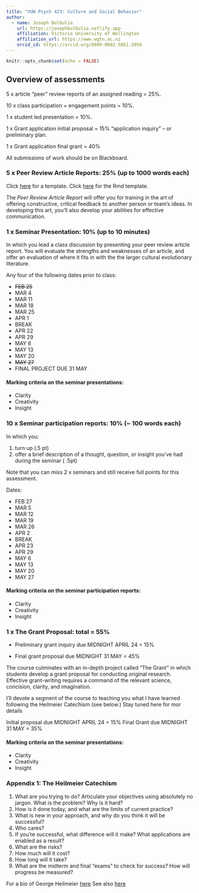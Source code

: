 ```yaml
---
title: "VUW Psych 423: Culture and Social Behavior"
author:
  - name: Joseph Bulbulia
    url: https://josephbulbulia.netlify.app
    affiliation: Victoria University of Wellington
    affiliation_url: https://www.wgtn.ac.nz
    orcid_id: https://orcid.org/0000-0002-5861-2056
---
```


```r
knitr::opts_chunk$set(echo = FALSE)
```

## Overview of assessments

5 x article “peer” review reports of an assigned reading = 25%.

10 x class participation + engagement points = 10%. 

1 x student led presentation = 10%.

1 x Grant application initial proposal = 15% “application inquiry” – or preliminary plan.

1 x Grant application final grant = 40%

All submissions of work should be on Blackboard.

### 5 x Peer Review Article Reports: 25% (up to 1000 words each)

Click [here](templates/template_review.html) for a template.
Click [here](templates/template_review.Rmd) for the Rmd template.

The *Peer Review Article Report* will offer you for training in the art of offering constructive, critical feedback to another person or team's ideas.  In developing this art, you'll also develop your abilities for effective communication. 

### 1 x Seminar Presentation: 10% (up to 10 minutes)

In which you lead a class discussion by presenting your peer review article report. You will evaluate the strengths and weaknesses of an article, and offer an evaluation of where it fits in with the the larger cultural evolutionary literature.  

Any four of the following dates prior to class:

  - ~~FEB 25~~
  - MAR 4
  - MAR 11
  - MAR 18
  - MAR 25
  - APR 1
  - BREAK
  - APR 22
  - APR 29
  - MAY 6
  - MAY 13
  - MAY 20
  - ~~MAY 27~~
  - FINAL PROJECT DUE 31 MAY
  
#### Marking criteria on the seminar presentations:

  - Clarity
  - Creativity
  - Insight
  
  
### 10 x Seminar participation reports: 10% (~ 100 words each)

In which you:

1. turn up (.5 pt)
2. offer a brief description of a thought, question, or insight you've had during the seminar ( .5pt)

Note that you can miss 2 x seminars and still receive full points for this assessment. 


Dates: 

  - FEB 27
  - MAR 5
  - MAR 12
  - MAR 19
  - MAR 26
  - APR 2
  - BREAK
  - APR 23
  - APR 29
  - MAY 6
  - MAY 13
  - MAY 20
  - MAY 27

#### Marking criteria on the seminar participation reports:

  - Clarity
  - Creativity
  - Insight
  

### 1 x The Grant Proposal: total = 55% 

- Preliminary grant inquiry due MIDNIGHT APRIL 24 = 15%

- Final grant proposal due MIDNIGHT 31 MAY = 45% 

The course culminates with an in-depth project called "The Grant" in which students develop a grant proposal for conducting original research. Effective grant-writing requires a command of the relevant science, concision, clarity, and imagination.

I'll devote a segment of the course to teaching you what I have learned following the Heilmeier Catechism (see below.) Stay tuned here for mor details

Initial proposal due MIDNIGHT APRIL 24 = 15%
Final Grant due MIDNIGHT 31 MAY = 35% 

#### Marking criteria on the seminar presentations:

  - Clarity
  - Creativity
  - Insight
  

###  Appendix 1: The Heilmeier Catechism

  1. What are you trying to do? Articulate your objectives using absolutely no
jargon. What is the problem?  Why is it hard?
  2. How is it done today, and what are the limits of current practice?
  3. What is new in your approach, and why do you think it will be successful?
  4. Who cares?
  5. If you’re successful, what difference will it make? What applications are enabled as a result?
  6. What are the risks?
  7. How much will it cost?
  8. How long will it take?
  9. What are the midterm and final “exams” to check for success? How will progress be measured?

For a bio of George Heilmeier [here](https://ethw.org/George_H._Heilmeier)
See also [here](http://people.physics.illinois.edu/Celia/Heilmeier.pdf)


